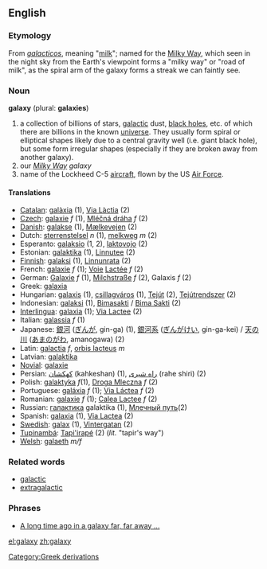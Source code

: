 ==English==
{{wikipedia}}
=== Etymology ===
From {{Gr.}} ''[[galacticos]]'', meaning "[[milk]]"; named for the [[Milky Way]], which seen in the night sky from the Earth's viewpoint forms a "milky way" or "road of milk", as the spiral arm of the galaxy forms a streak we can faintly see. 

=== Noun ===
'''galaxy''' (plural: '''galaxies''')

# a collection of billions of stars, [[galactic]] dust, [[black hole]]s, etc.  of which there are billions in the known [[universe]].  They usually form spiral or elliptical shapes likely due to a central gravity well (i.e. giant black hole), but some form irregular shapes (especially if they are broken away from another galaxy).
# our ''[[Milky Way]] galaxy''
# name of the Lockheed C-5 [[aircraft]], flown by the US [[Air Force]].

==== Translations ====
*[[Catalan]]: [[galàxia]] (1), [[Via Làctia]] (2)
*[[Czech]]: [[galaxie]] ''f'' (1), [[Mléčná dráha]] ''f'' (2)
*[[Danish]]: [[galakse]] (1), [[Mælkevejen]] (2)
*Dutch: [[sterrenstelsel]] ''n'' (1), [[melkweg]] ''m'' (2)
*Esperanto: [[galaksio]] (1, 2), [[laktovojo]] (2)
*Estonian: [[galaktika]] (1), [[Linnutee]] (2)
*[[Finnish]]: [[galaksi]] (1), [[Linnunrata]] (2)
*French: [[galaxie]] ''f'' (1); [[Voie]] [[Lactée]] ''f'' (2)
*German: [[Galaxie]] ''f'' (1), [[Milchstraße]] ''f'' (2), Galaxis ''f'' (2)
*Greek: [[galaxia]]
*Hungarian: [[galaxis]] (1), [[csillagváros]] (1), [[Tejút]] (2), [[Tejútrendszer]] (2)
*Indonesian: [[galaksi]] (1), [[Bimasakti]] / [[Bima Sakti]] (2)
*[[Interlingua]]: [[galaxia]] (1); [[Via Lactee]] (2)
*Italian: [[galassia]] ''f'' (1)
*Japanese: [[銀河]] ([[ぎんが]], gin-ga) (1), [[銀河系]] ([[ぎんがけい]], gin-ga-kei) /  [[天の川]] ([[あまのがわ]], amanogawa) (2)
*Latin: [[galactia]] ''f'', [[orbis lacteus]] ''m''
*Latvian: [[galaktika]] {{f}}
*[[Novial]]: [[galaxie]]
*Persian: [[كهكشان]] (kahkeshan) (1), [[راه شیری]] (rahe shiri) (2)
*Polish: [[galaktyka]] ''f''(1), [[Droga Mleczna]] ''f'' (2)
*Portuguese: [[galáxia]] ''f'' (1); [[Via Láctea]] ''f'' (2)
*Romanian: [[galaxie]] ''f'' (1); [[Calea Lactee]] ''f'' (2)
*Russian: [[галактика]] galaktika (1), [[Млечный путь]](2)
*Spanish: [[galaxia]] (1), [[Via Lactea]] (2)
*[[Swedish]]: [[galax]] (1), [[Vintergatan]] (2)
*[[Tupinambá]]: [[Tapi'irapé]] (2) (''lit.'' "tapir's way")
*[[Welsh]]: [[galaeth]] ''m/f''

=== Related words ===

*[[galactic]]
*[[extragalactic]]

=== Phrases ===

*[[A long time ago in a galaxy far, far away ...]]
[[Category:Greek derivations]]

[[el:galaxy]]
[[zh:galaxy]]